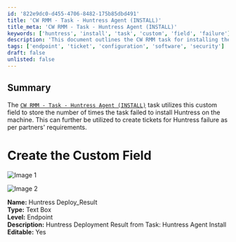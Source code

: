```yaml
---
id: '822e9dc0-d455-4706-8482-175b85dbd491'
title: 'CW RMM - Task - Huntress Agent (INSTALL)'
title_meta: 'CW RMM - Task - Huntress Agent (INSTALL)'
keywords: ['huntress', 'install', 'task', 'custom', 'field', 'failure']
description: 'This document outlines the CW RMM task for installing the Huntress Agent, detailing the custom field used to track installation failures. It provides guidance on creating the custom field necessary for monitoring and ticket creation based on installation results.'
tags: ['endpoint', 'ticket', 'configuration', 'software', 'security']
draft: false
unlisted: false
---
```

## Summary

The [`CW RMM - Task - Huntress Agent (INSTALL)`](https://proval.itglue.com/DOC-5078775-13684933) task utilizes this custom field to store the number of times the task failed to install Huntress on the machine. This can further be utilized to create tickets for Huntress failure as per partners' requirements.

# Create the Custom Field

![Image 1](../../../static/img/Huntress-Deploy_Result/image_1.png)

![Image 2](../../../static/img/Huntress-Deploy_Result/image_2.png)

**Name:** Huntress Deploy_Result  
**Type:** Text Box  
**Level:** Endpoint  
**Description:** Huntress Deployment Result from Task: Huntress Agent Install  
**Editable:** Yes  











